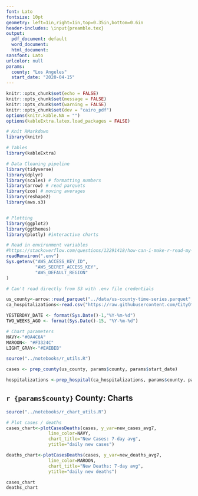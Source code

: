 ```yaml
---
font: Lato
fontsize: 10pt
geometry: left=1in,right=1in,top=0.35in,bottom=0.6in
header-includes: \input{preamble.tex}
output:
  pdf_document: default
  word_document: 
  html_document:
sansfont: Lato
urlcolor: null
params:
  county: "Los Angeles"
  start_date: "2020-04-15"
---
```


\raggedright


```r
knitr::opts_chunk$set(echo = FALSE)
knitr::opts_chunk$set(message = FALSE)
knitr::opts_chunk$set(warning = FALSE)
knitr::opts_chunk$set(dev = "cairo_pdf")
options(knitr.kable.NA = "")
options(kableExtra.latex.load_packages = FALSE)

# Knit RMarkdown
library(knitr)

# Tables
library(kableExtra)

# Data Cleaning pipeline
library(tidyverse)
library(dplyr)
library(scales) # formatting numbers
library(arrow) # read parquets
library(zoo) # moving averages
library(reshape2)
library(aws.s3)


# Plotting
library(ggplot2)
library(ggthemes)
library(plotly) #interactive charts
```


```r
# Read in environment variables
#https://stackoverflow.com/questions/12291418/how-can-i-make-r-read-my-environmental-variables
readRenviron(".env")
Sys.getenv("AWS_ACCESS_KEY_ID",
           "AWS_SECRET_ACCESS_KEY",
           "AWS_DEFAULT_REGION" 
)

# Can't read directly from S3 with .env file credentials
```

```r
us_county<-arrow::read_parquet("../data/us-county-time-series.parquet", as_tibble=TRUE)
ca_hospitalizations<-read.csv("https://raw.githubusercontent.com/CityOfLosAngeles/covid19-indicators/master/data/ca-hospital-and-surge-capacity.csv")

YESTERDAY_DATE <- format(Sys.Date()-1,"%Y-%m-%d")
TWO_WEEKS_AGO <- format(Sys.Date()-15, "%Y-%m-%d")

# Chart parameters
NAVY<-"#0A4C6A"
MAROON<- "#F3324C"
LIGHT_GRAY<-"#EAEBEB"

```


```r

source("../notebooks/r_utils.R")

cases <- prep_county(us_county, params$county, params$start_date)

hospitalizations <-prep_hospital(ca_hospitalizations, params$county, params$start_date)

```


## `r {params$county}` County: Charts

```r

source("../notebooks/r_chart_utils.R")

# Plot cases / deaths
cases_chart<-plotCasesDeaths(cases, y_var=new_cases_avg7, 
                line_color=NAVY, 
                chart_title="New Cases: 7-day avg", 
                ytitle="daily new cases")

deaths_chart<-plotCasesDeaths(cases, y_var=new_deaths_avg7, 
                line_color=MAROON, 
                chart_title="New Deaths: 7-day avg", 
                ytitle="daily new deaths")

cases_chart
deaths_chart
```
